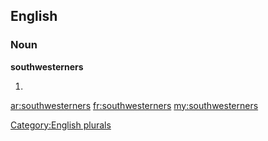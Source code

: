 ==English==

===Noun===
'''southwesterners'''

# {{plural of|[[southwesterner]]}}

[[Category:English plurals]]

[[ar:southwesterners]]
[[fr:southwesterners]]
[[my:southwesterners]]